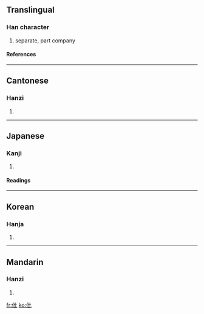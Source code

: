 ==Translingual==
===Han character===
{{Han char|rad=人|as=04|sn=6|four=2121<sub>0</sub>|canj=人心心 (OPP)}}
# separate, part company
====References====
{{Han ref|kx=0094.120|dkj=00404|dj=0200.040|hdz=10121.010|uh=4EF3|ud=20211|bh=A5F6|bd=42486}}
----
==Cantonese==
===Hanzi===
{{yue-hanzi|jyut=|y=pei2}}
# {{defn|Cantonese}}
----
==Japanese==
===Kanji===
{{ja-kanji|grade=|rs=人04}}
# {{defn|Japanese}}
====Readings====
{{ja-readings|on=[[ひ]] (hi), [[び]] (bi)|kun=[[わかれる]] (wakareru)}}
----
==Korean==
===Hanja===
{{ko-hanja|hangeul=비|rv=bi|mr=pi}}
# {{defn|Korean}}
----
==Mandarin==
===Hanzi===
{{cmn-hanzi|pin=[[pǐ]] (pi3)|wg=p'i<sup>3</sup>}}
# {{defn|Mandarin}}

[[fr:仳]]
[[ko:仳]]